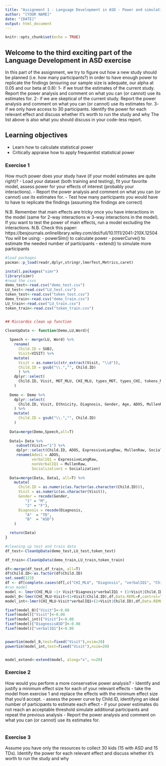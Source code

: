 ```yaml
---
title: "Assignment 1 - Language Development in ASD - Power and simulations"
author: "[YOUR NAME]"
date: "[DATE]"
output: html_document
---
```


```r
knitr::opts_chunk$set(echo = TRUE)
```

## Welcome to the third exciting part of the Language Development in ASD exercise

In this part of the assignment, we try to figure out how a new study should be planned (i.e. how many participants?) in order to have enough power to replicate the findings (ensuring our sample size is adequate, our alpha at 0.05 and our beta at 0.8):
1- if we trust the estimates of the current study. Report the power analysis and comment on what you can (or cannot) use its estimates for.
2- if we are skeptical of the current study. Report the power analysis and comment on what you can (or cannot) use its estimates for.
3- if we only have access to 30 participants. Identify the power for each relevant effect and discuss whether it's worth to run the study and why
The list above is also what you should discuss in your code-less report.


## Learning objectives

- Learn how to calculate statistical power
- Critically appraise how to apply frequentist statistical power

### Exercise 1

How much power does your study have (if your model estimates are quite right)?
- Load your dataset (both training and testing), fit your favorite model, assess power for your effects of interest (probably your interactions).
- Report the power analysis and comment on what you can (or cannot) use its estimates for.
- Test how many participants you would have to have to replicate the findings (assuming the findings are correct)

N.B. Remember that main effects are tricky once you have interactions in the model (same for 2-way interactions w 3-way interactions in the model). If you want to test the power of main effects, run a model excluding the interactions.
N.B. Check this paper: https://besjournals.onlinelibrary.wiley.com/doi/full/10.1111/2041-210X.12504
You will be using:
- powerSim() to calculate power
- powerCurve() to estimate the needed number of participants
- extend() to simulate more participants

```r
#load packages
pacman::p_load(readr,dplyr,stringr,lmerTest,Metrics,caret)

install.packages("simr")
library(simr)
#read the csvs
demo_test<-read.csv("demo_test.csv")
LU_test<-read.csv("LU_test.csv")
token_test<-read.csv("token_test.csv")
demo_train<-read.csv("demo_train.csv")
LU_train<-read.csv("LU_train.csv")
token_train<-read.csv("token_train.csv")


## Riccardos clean up function 

CleanUpData <- function(Demo,LU,Word){
  
  Speech <- merge(LU, Word) %>% 
    rename(
      Child.ID = SUBJ, 
      Visit=VISIT) %>%
    mutate(
      Visit = as.numeric(str_extract(Visit, "\\d")),
      Child.ID = gsub("\\.","", Child.ID)
      ) %>%
    dplyr::select(
      Child.ID, Visit, MOT_MLU, CHI_MLU, types_MOT, types_CHI, tokens_MOT, tokens_CHI
    )
  
  Demo <- Demo %>%
    dplyr::select(
      Child.ID, Visit, Ethnicity, Diagnosis, Gender, Age, ADOS, MullenRaw, ExpressiveLangRaw, Socialization
    ) %>%
    mutate(
      Child.ID = gsub("\\.","", Child.ID)
    )
    
  Data=merge(Demo,Speech,all=T)
  
  Data1= Data %>% 
     subset(Visit=="1") %>% 
     dplyr::select(Child.ID, ADOS, ExpressiveLangRaw, MullenRaw, Socialization) %>%
     rename(Ados1 = ADOS, 
            verbalIQ1 = ExpressiveLangRaw, 
            nonVerbalIQ1 = MullenRaw,
            Socialization1 = Socialization) 
  
  Data=merge(Data, Data1, all=T) %>%
    mutate(
      Child.ID = as.numeric(as.factor(as.character(Child.ID))),
      Visit = as.numeric(as.character(Visit)),
      Gender = recode(Gender, 
         "1" = "M",
         "2" = "F"),
      Diagnosis = recode(Diagnosis,
         "A"  = "TD",
         "B"  = "ASD")
    )

  return(Data)
}

#cleaning up test and train data
df_test<-CleanUpData(demo_test,LU_test,token_test)

df_train<-CleanUpData(demo_train,LU_train,token_train)

df<-merge(df_test,df_train, all=T)
df$Child.ID<-as.factor(df$Child.ID)
set.seed(123)
df <- df[complete.cases(df[,c("CHI_MLU", "Diagnosis", "verbalIQ1", "Child.ID")]),]
#run model
model <- lmer(CHI_MLU ~1+ Visit*Diagnosis*verbalIQ1 + (1+Visit|Child.ID), df,Data.REML=F,control=lmerControl(optimizer="nloptwrap")
model_0<-lmer(CHI_MLU~Visit+(1+Visit|Child.ID),df,Data.REML=F,control=lmerControl(optimizer="nloptwrap"),calc.derivs=FALSE)
model_int<-lmer(CHI_MLU~Visit*verbalIQ1+(1+Visit|Child.ID),df,Data.REML=F,control=lmerControl(optimizer="nloptwrap"),calc.derivs=FALSE)

fixef(model_0)["Visit"]<-0.08
fixef(model)["Visit"]<-0.08
fixef(model_int)["Visit"]<-0.08
fixef(model)["DiagnosisASD"]<-0.08
fixef(model)["verbalIQ1"]<-0.08


powerSim(model_0,test=fixed("Visit"),nsim=20)
powerSim(model_int,test=fixed("Visit"),nsim=20)


model_extend<-extend(model, along="x", n=20)


```


### Exercise 2

How would you perform a more conservative power analysis?
- Identify and justify a minimum effect size for each of your relevant effects
- take the model from exercise 1 and replace the effects with the minimum effect size that you'd accept.
- assess the power curve by Child.ID, identifying an ideal number of participants to estimate each effect
- if your power estimates do not reach an acceptable threshold simulate additional participants and repeat the previous analysis
- Report the power analysis and comment on what you can (or cannot) use its estimates for.

```r

```


### Exercise 3

Assume you have only the resources to collect 30 kids (15 with ASD and 15 TDs). Identify the power for each relevant effect and discuss whether it's worth to run the study and why

```r

```
